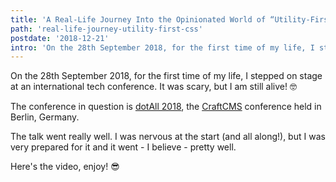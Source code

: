 ```yaml
---
title: 'A Real-Life Journey Into the Opinionated World of “Utility-First” CSS'
path: 'real-life-journey-utility-first-css'
postdate: '2018-12-21'
intro: 'On the 28th September 2018, for the first time of my life, I stepped on stage at an international tech conference. It was scary, but I am still alive! 🤓'
---
```



<IntroText>
  On the 28th September 2018, for the first time of my life, I stepped on stage
  at an international tech conference. It was scary, but I am still alive! 🤓
</IntroText>

The conference in question is [dotAll 2018](http://dotall.com/2018), the [CraftCMS](CraftCMS) conference held in Berlin, Germany.

The talk went really well. I was nervous at the start (and all along!), but I was very prepared for it and it went - I believe - pretty well.

Here's the video, enjoy! 😎

<Vimeo id="294976504" />
